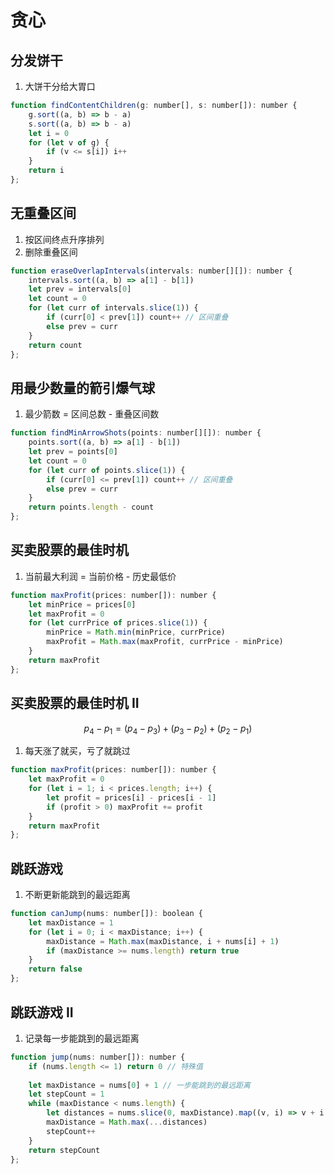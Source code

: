 # 贪心
## 分发饼干
1. 大饼干分给大胃口
```js
function findContentChildren(g: number[], s: number[]): number {
    g.sort((a, b) => b - a)
    s.sort((a, b) => b - a)
    let i = 0
    for (let v of g) {
        if (v <= s[i]) i++
    }
    return i
};
```
## 无重叠区间
1. 按区间终点升序排列
2. 删除重叠区间
```js
function eraseOverlapIntervals(intervals: number[][]): number {
    intervals.sort((a, b) => a[1] - b[1])
    let prev = intervals[0]
    let count = 0
    for (let curr of intervals.slice(1)) {
        if (curr[0] < prev[1]) count++ // 区间重叠
        else prev = curr
    }
    return count
};
```
## 用最少数量的箭引爆气球
1. 最少箭数 = 区间总数 - 重叠区间数
```js
function findMinArrowShots(points: number[][]): number {
    points.sort((a, b) => a[1] - b[1])
    let prev = points[0]
    let count = 0
    for (let curr of points.slice(1)) {
        if (curr[0] <= prev[1]) count++ // 区间重叠
        else prev = curr
    }
    return points.length - count
};
```
## 买卖股票的最佳时机
1. 当前最大利润 = 当前价格 - 历史最低价
```js
function maxProfit(prices: number[]): number {
    let minPrice = prices[0]
    let maxProfit = 0
    for (let currPrice of prices.slice(1)) {
        minPrice = Math.min(minPrice, currPrice)
        maxProfit = Math.max(maxProfit, currPrice - minPrice)
    }
    return maxProfit
};
```
## 买卖股票的最佳时机 II
$$p_4 - p_1 = (p_4 - p_3) + (p_3 - p_2) + (p_2 - p_1)$$

1. 每天涨了就买，亏了就跳过
```js
function maxProfit(prices: number[]): number {
    let maxProfit = 0
    for (let i = 1; i < prices.length; i++) {
        let profit = prices[i] - prices[i - 1]
        if (profit > 0) maxProfit += profit
    }
    return maxProfit
};
```
## 跳跃游戏
1. 不断更新能跳到的最远距离
```js
function canJump(nums: number[]): boolean {
    let maxDistance = 1
    for (let i = 0; i < maxDistance; i++) {
        maxDistance = Math.max(maxDistance, i + nums[i] + 1)
        if (maxDistance >= nums.length) return true
    }
    return false
};
```
## 跳跃游戏 II
1. 记录每一步能跳到的最远距离
```js
function jump(nums: number[]): number {
    if (nums.length <= 1) return 0 // 特殊值
    
    let maxDistance = nums[0] + 1 // 一步能跳到的最远距离
    let stepCount = 1
    while (maxDistance < nums.length) {
        let distances = nums.slice(0, maxDistance).map((v, i) => v + i + 1)
        maxDistance = Math.max(...distances)
        stepCount++
    }
    return stepCount
};
```
